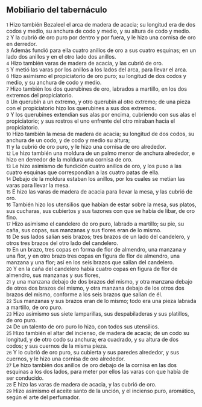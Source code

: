 == Mobiliario del tabernáculo ==

{{anchor|1}} <small>1</small> Hizo también Bezaleel el arca de madera de acacia; su longitud era de dos codos y medio, su anchura de codo y medio, y su altura de codo y medio.<br>
{{anchor|2}} <small>2</small> Y la cubrió de oro puro por dentro y por fuera, y le hizo una cornisa de oro en derredor.<br>
{{anchor|3}} <small>3</small> Además fundió para ella cuatro anillos de oro a sus cuatro esquinas; en un lado dos anillos y en el otro lado dos anillos.<br>
{{anchor|4}} <small>4</small> Hizo también varas de madera de acacia, y las cubrió de oro.<br>
{{anchor|5}} <small>5</small> Y metió las varas por los anillos a los lados del arca, para llevar el arca.<br>
{{anchor|6}} <small>6</small> Hizo asimismo el propiciatorio de oro puro; su longitud de dos codos y medio, y su anchura de codo y medio.<br>
{{anchor|7}} <small>7</small> Hizo también los dos querubines de oro, labrados a martillo, en los dos extremos del propiciatorio.<br>
{{anchor|8}} <small>8</small> Un querubín a un extremo, y otro querubín al otro extremo; de una pieza con el propiciatorio hizo los querubines a sus dos extremos.<br>
{{anchor|9}} <small>9</small> Y los querubines extendían sus alas por encima, cubriendo con sus alas el propiciatorio; y sus rostros el uno enfrente del otro miraban hacia el propiciatorio.<br>
{{anchor|10}} <small>10</small> Hizo también la mesa de madera de acacia; su longitud de dos codos, su anchura de un codo, y de codo y medio su altura;<br>
{{anchor|11}} <small>11</small> y la cubrió de oro puro, y le hizo una cornisa de oro alrededor.<br>
{{anchor|12}} <small>12</small> Le hizo también una moldura de un palmo menor   de anchura alrededor, e hizo en derredor de la moldura una cornisa de oro.<br>
{{anchor|13}} <small>13</small> Le hizo asimismo de fundición cuatro anillos de oro, y los puso a las cuatro esquinas que correspondían a las cuatro patas de ella.<br>
{{anchor|14}} <small>14</small> Debajo de la moldura estaban los anillos, por los cuales se metían las varas para llevar la mesa.<br>
{{anchor|15}} <small>15</small> E hizo las varas de madera de acacia para llevar la mesa, y las cubrió de oro.<br>
{{anchor|16}} <small>16</small> También hizo los utensilios que habían de estar sobre la mesa, sus platos, sus cucharas, sus cubiertos y sus tazones con que se había de libar, de oro fino.<br>
{{anchor|17}} <small>17</small> Hizo asimismo el candelero de oro puro, labrado a martillo; su pie, su caña, sus copas, sus manzanas y sus flores eran de lo mismo.<br>
{{anchor|18}} <small>18</small> De sus lados salían seis brazos; tres brazos de un lado del candelero, y otros tres brazos del otro lado del candelero.<br>
{{anchor|19}} <small>19</small> En un brazo, tres copas en forma de flor de almendro, una manzana y una flor, y en otro brazo tres copas en figura de flor de almendro, una manzana y una flor; así en los seis brazos que salían del candelero.<br>
{{anchor|20}} <small>20</small> Y en la caña del candelero había cuatro copas en figura de flor de almendro, sus manzanas y sus flores,<br>
{{anchor|21}} <small>21</small> y una manzana debajo de dos brazos del mismo, y otra manzana debajo de otros dos brazos del mismo, y otra manzana debajo de los otros dos brazos del mismo, conforme a los seis brazos que salían de él.<br>
{{anchor|22}} <small>22</small> Sus manzanas y sus brazos eran de lo mismo; todo era una pieza labrada a martillo, de oro puro.<br>
{{anchor|23}} <small>23</small> Hizo asimismo sus siete lamparillas, sus despabiladeras y sus platillos, de oro puro.<br>
{{anchor|24}} <small>24</small> De un talento de oro   puro lo hizo, con todos sus utensilios.<br>
{{anchor|25}} <small>25</small> Hizo también el altar del incienso, de madera de acacia; de un codo su longitud, y de otro codo su anchura; era cuadrado, y su altura de dos codos; y sus cuernos de la misma pieza.<br>
{{anchor|26}} <small>26</small> Y lo cubrió de oro puro, su cubierta y sus paredes alrededor, y sus cuernos, y le hizo una cornisa de oro alrededor.<br>
{{anchor|27}} <small>27</small> Le hizo también dos anillos de oro debajo de la cornisa en las dos esquinas a los dos lados, para meter por ellos las varas con que había de ser conducido.<br>
{{anchor|28}} <small>28</small> E hizo las varas de madera de acacia, y las cubrió de oro.<br>
{{anchor|29}} <small>29</small> Hizo asimismo el aceite santo de la unción, y el incienso puro, aromático, según el arte del perfumador.<br>

